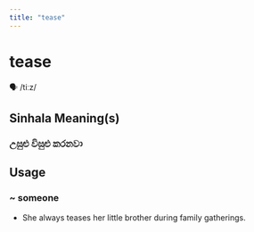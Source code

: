 ```yaml
---
title: "tease"
---
```


# tease

🗣️ /tiːz/

## Sinhala Meaning(s)

### උසුළු විසුළු කරනවා

## Usage

### ~ someone

- She always teases her little brother during family gatherings.

